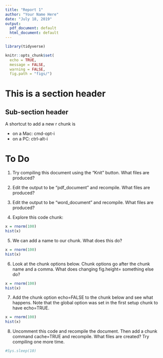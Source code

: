 ```yaml
---
title: "Report 1"
author: "Your Name Here"
date: "July 18, 2019"
output:
  pdf_document: default
  html_document: default
---
```


```r
library(tidyverse)

knitr::opts_chunk$set(
  echo = TRUE,
  message = FALSE,
  warning = FALSE,
  fig.path = "figs/")
```



# This is a section header

## Sub-section header

A shortcut to add a new r chunk is 

- on a Mac: cmd-opt-i
- on a PC: ctrl-alt-i

# To Do

1. Try compiling this document using the "Knit" button. What files are produced?
2. Edit the output to be "pdf_document" and recompile. What files are produced?
3. Edit the output to be "word_document" and recompile. What files are produced?

4. Explore this code chunk:

```r
x = rnorm(100)
hist(x)
```

5. We can add a name to our chunk. What does this do?

```r
x = rnorm(100)
hist(x)
```

6. Look at the chunk options below. Chunk options go after the chunk name and a comma. What does changing fig.height= something else do?

```r
x = rnorm(100)
hist(x)
```

7. Add the chunk option echo=FALSE to the chunk below and see what happens. Note that the global option was set in the first setup chunk to have echo=TRUE.

```r
x = rnorm(100)
hist(x)
```

8. Uncomment this code and recompile the document. Then add a chunk command cache=TRUE and recompile. What files are created? Try compiling one more time. 

```r
#Sys.sleep(10)
```
